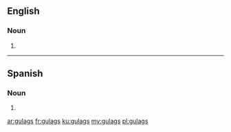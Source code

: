 ==English==

===Noun===
{{head|en|noun plural form}}

# {{plural of|gulag|lang=en}}

----

==Spanish==

===Noun===
{{head|es|noun plural form}}

# {{plural of|gulag|lang=es}}

[[ar:gulags]]
[[fr:gulags]]
[[ku:gulags]]
[[my:gulags]]
[[pl:gulags]]